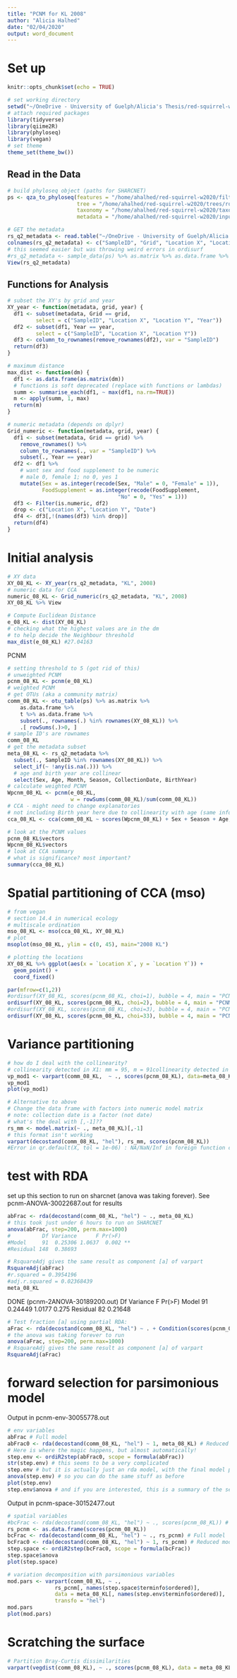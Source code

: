 ```yaml
---
title: "PCNM for KL 2008"
author: "Alicia Halhed"
date: "02/04/2020"
output: word_document
---
```


# Set up

```r
knitr::opts_chunk$set(echo = TRUE)
```

```r
# set working directory
setwd("~/OneDrive - University of Guelph/Alicia's Thesis/red-squirrel-w2020")
# attach required packages
library(tidyverse)
library(qiime2R)
library(phyloseq)
library(vegan)
# set theme
theme_set(theme_bw())
```

## Read in the Data

```r
# build phyloseq object (paths for SHARCNET)
ps <- qza_to_phyloseq(features = "/home/ahalhed/red-squirrel-w2020/filtered-table.qza",
                      tree = "/home/ahalhed/red-squirrel-w2020/trees/rooted_tree.qza",
                      taxonomy = "/home/ahalhed/red-squirrel-w2020/taxonomy/GG-taxonomy.qza",
                      metadata = "/home/ahalhed/red-squirrel-w2020/input/RS_meta.tsv")
```

```r
# GET the metadata
rs_q2_metadata <- read.table("~/OneDrive - University of Guelph/Alicia's Thesis/red-squirrel-w2020/RS_meta.tsv", sep="\t")
colnames(rs_q2_metadata) <- c("SampleID", "Grid", "Location X", "Location Y", "Sex", "Age", "Month", "Season", "Year", "Squirrel.ID", "SireID", "DamID", "CollectionDate", "FoodSupplement", "BirthYear", "Location", "Date")
# this seemed easier but was throwing weird errors in ordisurf
#rs_q2_metadata <- sample_data(ps) %>% as.matrix %>% as.data.frame %>% rename("Location X" = "Location.X", "Location Y" = "Location.Y")
View(rs_q2_metadata)
```

## Functions for Analysis
```r
# subset the XY's by grid and year
XY_year <- function(metadata, grid, year) {
  df1 <- subset(metadata, Grid == grid, 
         select = c("SampleID", "Location X", "Location Y", "Year"))
  df2 <- subset(df1, Year == year, 
         select = c("SampleID", "Location X", "Location Y"))
  df3 <- column_to_rownames(remove_rownames(df2), var = "SampleID")
  return(df3)
}

# maximum distance
max_dist <- function(dm) {
  df1 <- as.data.frame(as.matrix(dm))
  # functions is soft deprecated (replace with functions or lambdas)
  summ <- summarise_each(df1, ~ max(df1, na.rm=TRUE))
  m <- apply(summ, 1, max)
  return(m)
}

# numeric metadata (depends on dplyr)
Grid_numeric <- function(metadata, grid, year) {
  df1 <- subset(metadata, Grid == grid) %>%
    remove_rownames() %>%
    column_to_rownames(., var = "SampleID") %>%
    subset(., Year == year)
  df2 <- df1 %>%
    # want sex and food supplement to be numeric
    # male 0, female 1; no 0, yes 1
    mutate(Sex = as.integer(recode(Sex, "Male" = 0, "Female" = 1)),
           FoodSupplement = as.integer(recode(FoodSupplement, 
                                   "No" = 0, "Yes" = 1)))
  df3 <- Filter(is.numeric, df2)
  drop <- c("Location X", "Location Y", "Date")
  df4 <- df3[,!(names(df3) %in% drop)]
  return(df4)
}
```

# Initial analysis
```r
# XY data
XY_08_KL <- XY_year(rs_q2_metadata, "KL", 2008)
# numeric data for CCA
numeric_08_KL <- Grid_numeric(rs_q2_metadata, "KL", 2008)
XY_08_KL %>% View
```

```r
# Compute Euclidean Distance
e_08_KL <- dist(XY_08_KL)
# checking what the highest values are in the dm
# to help decide the Neighbour threshold
max_dist(e_08_KL) #27.04163
```

PCNM
```r
# setting threshold to 5 (got rid of this)
# unweighted PCNM
pcnm_08_KL <- pcnm(e_08_KL)
# weighted PCNM
# get OTUs (aka a community matrix)
comm_08_KL <- otu_table(ps) %>% as.matrix %>% 
    as.data.frame %>% 
    t %>% as.data.frame %>% 
    subset(., rownames(.) %in% rownames(XY_08_KL)) %>%
    .[ rowSums(.)>0, ]
# sample ID's are rownames
comm_08_KL
# get the metadata subset
meta_08_KL <- rs_q2_metadata %>% 
  subset(., SampleID %in% rownames(XY_08_KL)) %>%
  select_if(~ !any(is.na(.))) %>% 
  # age and birth year are collinear
  select(Sex, Age, Month, Season, CollectionDate, BirthYear)
# calculate weighted PCNM
Wpcnm_08_KL <- pcnm(e_08_KL, 
                    w = rowSums(comm_08_KL)/sum(comm_08_KL))
# CCA - might need to change explanatories
# not including Birth year here due to collinearity with age (same information)
cca_08_KL <- cca(comm_08_KL ~ scores(Wpcnm_08_KL) + Sex + Season + Age, meta_08_KL)
```

```r
# look at the PCNM values
pcnm_08_KL$vectors
Wpcnm_08_KL$vectors
# look at CCA summary
# what is significance? most important?
summary(cca_08_KL)
```

# Spatial partitioning of CCA (mso)
```r
# from vegan
# section 14.4 in numerical ecology
# multiscale ordination
mso_08_KL <- mso(cca_08_KL, XY_08_KL)
# plot
msoplot(mso_08_KL, ylim = c(0, 45), main="2008 KL")
```

```r
# plotting the locations
XY_08_KL %>% ggplot(aes(x = `Location X`, y = `Location Y`)) + 
  geom_point() + 
  coord_fixed()
```

```r
par(mfrow=c(1,2))
#ordisurf(XY_08_KL, scores(pcnm_08_KL, choi=1), bubble = 4, main = "PCNM 1")
ordisurf(XY_08_KL, scores(pcnm_08_KL, choi=2), bubble = 4, main = "PCNM 2")
#ordisurf(XY_08_KL, scores(pcnm_08_KL, choi=3), bubble = 4, main = "PCNM 3")
ordisurf(XY_08_KL, scores(pcnm_08_KL, choi=33), bubble = 4, main = "PCNM 33")
```

# Variance partitioning
```r
# how do I deal with the collinearity?
# collinearity detected in X1: mm = 95, m = 91collinearity detected in cbind(X1,X2): mm = 161, m = 157
vp_mod1 <- varpart(comm_08_KL,  ~ ., scores(pcnm_08_KL), data=meta_08_KL, transfo = "hel")
vp_mod1
plot(vp_mod1)
```

```r
# Alternative to above
# Change the data frame with factors into numeric model matrix
# note: collection date is a factor (not date)
# what's the deal with [,-1]??
rs_mm <- model.matrix(~ ., meta_08_KL)[,-1]
# this format isn't working
varpart(decostand(comm_08_KL, "hel"), rs_mm, scores(pcnm_08_KL))
#Error in qr.default(X, tol = 1e-06) : NA/NaN/Inf in foreign function call (arg 1)
```

# test with RDA
set up this section to run on sharcnet (anova was taking forever). See pcnm-ANOVA-30022687.out for results
```r
abFrac <- rda(decostand(comm_08_KL, "hel") ~ ., meta_08_KL)
# this took just under 6 hours to run on SHARCNET
anova(abFrac, step=200, perm.max=1000)
#          Df Variance      F Pr(>F)   
#Model     91  0.25306 1.0637  0.002 **
#Residual 148  0.38693   

# RsquareAdj gives the same result as component [a] of varpart
RsquareAdj(abFrac)
#r.squared = 0.3954196
#adj.r.squared = 0.02368439
meta_08_KL
```
DONE (pcnm-2ANOVA-30189200.out)
         Df Variance      F Pr(>F)
Model    91  0.24449 1.0177  0.275
Residual 82  0.21648         
```r
# Test fraction [a] using partial RDA:
aFrac <- rda(decostand(comm_08_KL, "hel") ~ . + Condition(scores(pcnm_08_KL)), data = meta_08_KL)
# the anova was taking forever to run
anova(aFrac, step=200, perm.max=1000)
# RsquareAdj gives the same result as component [a] of varpart
RsquareAdj(aFrac)
```

# forward selection for parsimonious model
Output in pcnm-env-30055778.out 
```r
# env variables
abFrac # Full model
abFrac0 <- rda(decostand(comm_08_KL, "hel") ~ 1, meta_08_KL) # Reduced model
# Here is where the magic happens, but almost automatically!
step.env <- ordiR2step(abFrac0, scope = formula(abFrac))
str(step.env) # this seems to be a very complicated
step.env # but it is actually just an rda model, with the final model predictor variables
anova(step.env) # so you can do the same stuff as before
plot(step.env)
step.env$anova # and if you are interested, this is a summary of the selection process
```
Output in pcnm-space-30152477.out
```r
# spatial variables
#bcFrac <- rda(decostand(comm_08_KL, "hel") ~ ., scores(pcnm_08_KL)) # Full model, oops
rs_pcnm <- as.data.frame(scores(pcnm_08_KL))
bcFrac <- rda(decostand(comm_08_KL, "hel") ~ ., rs_pcnm) # Full model
bcFrac0 <- rda(decostand(comm_08_KL, "hel") ~ 1, rs_pcnm) # Reduced model
step.space <- ordiR2step(bcFrac0, scope = formula(bcFrac))
step.space$anova
plot(step.space)
```


```r
# variation decomposition with parsimonious variables
mod.pars <- varpart(comm_08_KL, ~ ., 
               rs_pcnm[, names(step.space$terminfo$ordered)], 
               data = meta_08_KL[, names(step.env$terminfo$ordered)],
               transfo = "hel")
mod.pars
plot(mod.pars)
```
# Scratching the surface
```r
# Partition Bray-Curtis dissimilarities
varpart(vegdist(comm_08_KL), ~ ., scores(pcnm_08_KL), data = meta_08_KL)
```
